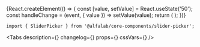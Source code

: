 


<Meta
    title='Компоненты/SliderPicker'
    component={SliderPicker}
/>


<!-- Canvas -->

<Story name='SliderPicker'>
{React.createElement(() => {
    const [value, setValue] = React.useState('50');
    const handleChange = (event, { value }) => setValue(value);
    return (
        <SliderPicker
            value={value}
            onChange={handleChange}
            min={number('min', 0)}
            max={number('max', 100)}
            step={number('step', 1)}
            steps={boolean('steps', false) && ['36 мес', '180 мес', '360 мес']}
            block={boolean('block', false)}
            size={select('size', ['s', 'm', 'l', 'xl'], 's')}
        />
    );
})}
</Story>


<!-- Docs -->

<ComponentHeader
    name='SliderPicker'
    version={version}
    package='@alfalab/core-components/slider-picker'
    stage={2}
/>

```tsx
import { SliderPicker } from '@alfalab/core-components/slider-picker';
```

<Tabs
    description={<Description />}
    changelog={<Changelog />}
    props={<Props of={SliderPicker} />}
    cssVars={<CssVars css={styles} />}
/>
